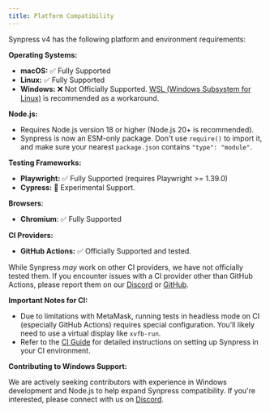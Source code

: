 ```yaml
---
title: Platform Compatibility
---
```


Synpress v4 has the following platform and environment requirements:

**Operating Systems:**

*   **macOS:**  ✅ Fully Supported
*   **Linux:**  ✅ Fully Supported
*   **Windows:** ❌ Not Officially Supported.  [WSL (Windows Subsystem for Linux)](https://learn.microsoft.com/en-us/windows/wsl/install) is recommended as a workaround.

**Node.js:**

*   Requires Node.js version 18 or higher (Node.js 20+ is recommended).
*   Synpress is now an ESM-only package. Don't use `require()` to import it, and make sure your nearest `package.json`
    contains `"type": "module"`.

**Testing Frameworks:**

*   **Playwright:** ✅ Fully Supported (requires Playwright >= 1.39.0)
*   **Cypress:** 🧪 Experimental Support.

**Browsers**:

*   **Chromium**: ✅ Fully Supported

**CI Providers:**

*   **GitHub Actions:** ✅ Officially Supported and tested.

While Synpress *may* work on other CI providers, we have not officially tested them.  If you encounter issues with a CI provider other than GitHub Actions, please report them on our [Discord](https://discord.gg/XhZKSRGtWc) or [GitHub](https://github.com/Synthetixio/synpress/issues).

**Important Notes for CI:**

*   Due to limitations with MetaMask, running tests in headless mode on CI (especially GitHub Actions) requires special configuration.  You'll likely need to use a virtual display like `xvfb-run`.
*   Refer to the [CI Guide](/docs/guides/ci.md) for detailed instructions on setting up Synpress in your CI environment.

**Contributing to Windows Support:**

We are actively seeking contributors with experience in Windows development and Node.js to help expand Synpress compatibility. If you're interested, please connect with us on [Discord](https://discord.gg/XhZKSRGtWc).
